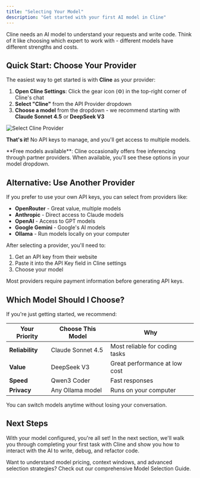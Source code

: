 ```yaml
---
title: "Selecting Your Model"
description: "Get started with your first AI model in Cline"
---
```


Cline needs an AI model to understand your requests and write code. Think of it like choosing which expert to work with - different models have different strengths and costs.

## Quick Start: Choose Your Provider

The easiest way to get started is with **Cline** as your provider:

1. **Open Cline Settings**: Click the gear icon (⚙️) in the top-right corner of Cline's chat
2. **Select "Cline"** from the API Provider dropdown
3. **Choose a model** from the dropdown - we recommend starting with **Claude Sonnet 4.5** or **DeepSeek V3**

<Frame>
  <img src="https://storage.googleapis.com/cline_public_images/step2-provider.png" alt="Select Cline Provider" />
</Frame>

**That's it!** No API keys to manage, and you'll get access to multiple models.

<Tip>
**Free models available**: Cline occasionally offers free inferencing through partner providers. When available, you'll see these options in your model dropdown.
</Tip>

## Alternative: Use Another Provider

If you prefer to use your own API keys, you can select from providers like:

- **OpenRouter** - Great value, multiple models
- **Anthropic** - Direct access to Claude models  
- **OpenAI** - Access to GPT models
- **Google Gemini** - Google's AI models
- **Ollama** - Run models locally on your computer

After selecting a provider, you'll need to:
1. Get an API key from their website
2. Paste it into the API Key field in Cline settings
3. Choose your model

<Note>
Most providers require payment information before generating API keys.
</Note>

## Which Model Should I Choose?

If you're just getting started, we recommend:

| Your Priority | Choose This Model | Why |
|---------------|-------------------|-----|
| **Reliability** | Claude Sonnet 4.5 | Most reliable for coding tasks |
| **Value** | DeepSeek V3 | Great performance at low cost |
| **Speed** | Qwen3 Coder | Fast responses |
| **Privacy** | Any Ollama model | Runs on your computer |

You can switch models anytime without losing your conversation.

## Next Steps

With your model configured, you're all set! In the next section, we'll walk you through completing your first task with Cline and show you how to interact with the AI to write, debug, and refactor code.

<Card title="Deep Dive: Model Selection Guide" icon="graduation-cap" href="/core-features/model-selection-guide">
  Want to understand model pricing, context windows, and advanced selection strategies? Check out our comprehensive Model Selection Guide.
</Card>
